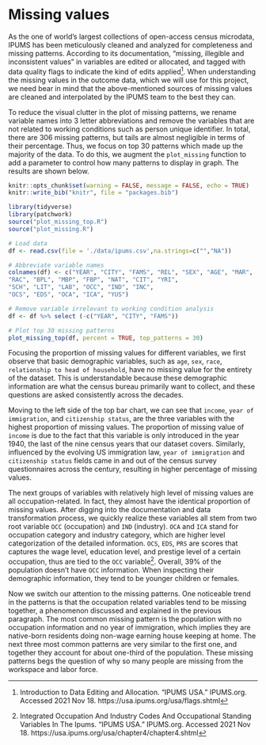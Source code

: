 # Missing values

As the one of world's largest collections of open-access census microdata, IPUMS has been meticulously cleaned and analyzed for completeness and missing patterns. According to its documentation, "missing, illegible and inconsistent values" in variables are edited or allocated, and tagged with data quality flags to indicate the kind of edits applied^[Introduction to Data Editing and Allocation. "IPUMS USA." IPUMS.org. Accessed 2021 Nov 18.  https://usa.ipums.org/usa/flags.shtml]. When understanding the missing values in the outcome data, which we will use for this project, we need bear in mind that the above-mentioned sources of missing values are cleaned and interpolated by the IPUMS team to the best they can.

To reduce the visual clutter in the plot of missing patterns, we rename variable names into 3 letter abbreviations and remove the variables that are not related to working conditions such as person unique identifier. In total, there are 306 missing patterns, but tails are almost negligible in terms of their percentage. Thus, we focus on top 30 patterns which made up the majority of the data. To do this, we augment the `plot_missing` function to add a parameter to control how many patterns to display in graph. The results are shown below.

```r
knitr::opts_chunk$set(warning = FALSE, message = FALSE, echo = TRUE)
knitr::write_bib("knitr", file = "packages.bib")

library(tidyverse)
library(patchwork)
source("plot_missing_top.R")
source("plot_missing.R")
```

```r
# Load data
df <- read.csv(file = './data/ipums.csv',na.strings=c("","NA"))

# Abbreviate variable names 
colnames(df) <- c("YEAR", "CITY", "FAMS", "REL", "SEX", "AGE", "MAR", 
"RAC", "BPL", "MBP", "FBP", "NAT", "CIT", "YRI", 
"SCH", "LIT", "LAB", "OCC", "IND", "INC", 
"OCS", "EDS", "OCA", "ICA", "YUS")

# Remove variable irrelevant to working condition analysis
df <- df %>% select (-c("YEAR", "CITY", "FAMS"))

# Plot top 30 missing patterns 
plot_missing_top(df, percent = TRUE, top_patterns = 30)
```

Focusing the proportion of missing values for different variables, we first observe that basic demographic variables, such as `age`, `sex`, `race`, `relationship to head of household`, have no missing value for the entirety of the dataset. This is understandable because these demographic information are what the census bureau primarily want to collect, and these questions are asked consistently across the decades.

Moving to the left side of the top bar chart, we can see that `income`, `year of immigration`, and `citizenship status`, are the three variables with the highest proportion of missing values. The proportion of missing value of `income` is due to the fact that this variable is only introduced in the year 1940, the last of the nine census years that our dataset covers. Similarly, influenced by the evolving US immigration law, `year of immigration` and `citizenship status` fields came in and out of the census survey questionnaires across the century, resulting in higher percentage of missing values. 

The next groups of variables with relatively high level of missing values are all occupation-related. In fact, they almost have the identical proportion of missing values. After digging into the documentation and data transformation process, we quickly realize these variables all stem from two root variable `OCC` (occupation) and `IND` (industry). `OCA` and `ICA` stand for occupation category and industry category, which are higher level categorization of the detailed information. `OCS`, `EDS`, `PRS` are scores that captures the wage level, education level, and prestige level of a certain occupation, thus are tied to the `OCC` variable^[Integrated Occupation And Industry Codes And Occupational Standing Variables In The Ipums. "IPUMS USA." IPUMS.org. Accessed 2021 Nov 18. https://usa.ipums.org/usa/chapter4/chapter4.shtml]. Overall, 39% of the population doesn't have `OCC` information. When inspecting their demographic information, they tend to be younger children or females. 

Now we switch our attention to the missing patterns. One noticeable trend in the patterns is that the occupation related variables tend to be missing together, a phenomenon discussed and explained in the previous paragraph. The most common missing pattern is the population with no occupation information and no year of immigration, which implies they are native-born residents doing non-wage earning house keeping at home. The next three most common patterns are very similar to the first one, and together they account for about one-third of the population. These missing patterns begs the question of why so many people are missing from the workspace and labor force.



